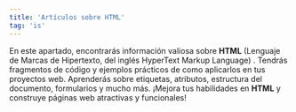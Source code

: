 ```yaml
---
title: 'Artículos sobre HTML'
tag: 'is'
---
```


En este apartado, encontrarás información valiosa sobre **HTML** (Lenguaje de Marcas de Hipertexto, del inglés HyperText Markup Language) . Tendrás fragmentos de código y ejemplos prácticos de como aplicarlos en tus proyectos web. Aprenderás sobre etiquetas, atributos, estructura del documento, formularios y mucho más. ¡Mejora tus habilidades en **HTML** y construye páginas web atractivas y funcionales!